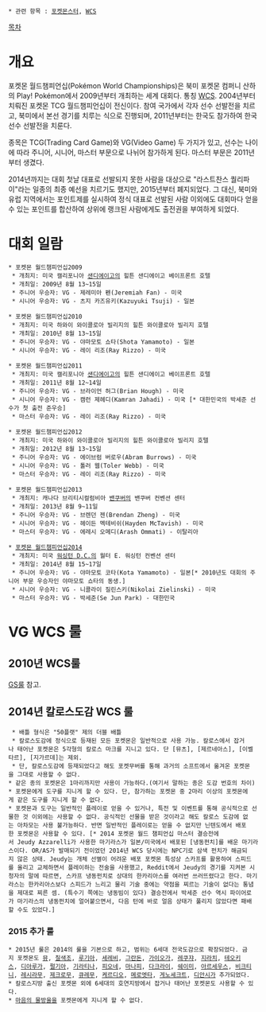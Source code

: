  * 관련 항목 : [[포켓몬스터]], [[WCS]]

[[목차]]

= 개요 =
포켓몬 월드챔피언십(Pokémon World Championships)은 북미 포켓몬 컴퍼니 산하의 Play! Pokémon에서 2009년부터 개최하는 세계 대회다. 통칭 [[WCS]]. 2004년부터 치뤄진 포켓몬 TCG 월드챔피언십이 전신이다. 참여 국가에서 각자 선수 선발전을 치르고, 북미에서 본선 경기를 치루는 식으로 진행되며, 2011년부터는 한국도 참가하여 한국선수 선발전을 치룬다.

종목은 TCG(Trading Card Game)와 VG(Video Game) 두 가지가 있고, 선수는 나이에 따라 주니어, 시니어, 마스터 부문으로 나뉘어 참가하게 된다. 마스터 부문은 2011년부터 생겼다.

2014년까지는 대회 첫날 대표로 선발되지 못한 사람을 대상으로 "라스트찬스 퀄리파이"라는 일종의 최종 예선을 치르기도 했지만, 2015년부터 폐지되었다. 그 대신, 북미와 유럽 지역에서는 포인트제를 실시하여 정식 대표로 선발된 사람 이외에도 대회마다 얻을 수 있는 포인트를 합산하여 상위에 랭크된 사람에게도 출전권을 부여하게 되었다. 

= 대회 일람 =
 * 포켓몬 월드챔피언십2009
  * 개최지: 미국 캘리포니아 [[샌디에이고]]의 힐튼 샌디에이고 베이프론트 호텔
  * 개최일: 2009년 8월 13~15일
  * 주니어 우승자: VG - 제레미아 펜(Jeremiah Fan) - 미국 
  * 시니어 우승자: VG - 츠지 카즈유키(Kazuyuki Tsuji) - 일본

 * 포켓몬 월드챔피언십2010
  * 개최지: 미국 하와이 와이콜로아 빌리지의 힐튼 와이콜로아 빌리지 호텔
  * 개최일: 2010년 8월 13~15일
  * 주니어 우승자: VG - 야마모토 쇼타(Shota Yamamoto) - 일본
  * 시니어 우승자: VG - 레이 리조(Ray Rizzo) - 미국

 * 포켓몬 월드챔피언십2011
  * 개최지: 미국 캘리포니아 [[샌디에이고]]의 힐튼 샌디에이고 베이프론트 호텔
  * 개최일: 2011년 8월 12~14일
  * 주니어 우승자: VG - 브라이언 허그(Brian Hough) - 미국
  * 시니어 우승자: VG - 캠런 제헤디(Kamran Jahadi) - 미국 [* 대한민국의 박세준 선수가 첫 출전 준우승]
  * 마스터 우승자: VG - 레이 리조(Ray Rizzo) - 미국

 * 포켓몬 월드챔피언십2012
  * 개최지: 미국 하와이 와이콜로아 빌리지의 힐튼 와이콜로아 빌리지 호텔
  * 개최일: 2012년 8월 13~15일
  * 주니어 우승자: VG - 에이브럼 버로우(Abram Burrows) - 미국
  * 시니어 우승자: VG - 톨러 웹(Toler Webb) - 미국
  * 마스터 우승자: VG - 레이 리조(Ray Rizzo) - 미국

 * 포켓몬 월드챔피언십2013
  * 개최지: 캐나다 브리티시컬럼비아 [[밴쿠버]]의 밴쿠버 컨벤션 센터
  * 개최일: 2013년 8월 9~11일
  * 주니어 우승자: VG - 브렌던 젠(Brendan Zheng) - 미국
  * 시니어 우승자: VG - 헤이든 멕테비쉬(Hayden McTavish) - 미국
  * 마스터 우승자: VG - 에레시 오메디(Arash Ommati) - 이탈리아

 * [[포켓몬 월드챔피언십2014]]
  * 개최지: 미국 [[워싱턴 D.C.]]의 월터 E. 워싱턴 컨벤션 센터
  * 개최일: 2014년 8월 15~17일
  * 주니어 우승자: VG - 야마모토 코타(Kota Yamamoto) - 일본[* 2010년도 대회의 주니어 부문 우승자인 야마모토 쇼타의 동생.]
  * 시니어 우승자: VG - 니콜라이 질린스키(Nikolai Zielinski) - 미국
  * 마스터 우승자: VG - 박세준(Se Jun Park) - 대한민국

= VG WCS 룰 =
== 2010년 WCS룰 ==
[[GS룰]] 참고.

== 2014년 칼로스도감 WCS 룰 ==
  * 배틀 형식은 "50플랫" 제의 더블 배틀
  * 칼로스도감에 정식으로 등재된 모든 포켓몬은 일반적으로 사용 가능. 칼로스에서 잡거나 태어난 포켓몬은 5각형의 칼로스 마크를 지니고 있다. 단 [뮤츠], [제르네아스], [이벨타르], [지가르데]는 제외.
  * 단, 칼로스도감에 등재되었다고 해도 포켓무버를 통해 과거의 소프트에서 옮겨온 포켓몬을 그대로 사용할 수 없다. 
 * 같은 종의 포켓몬은 1마리까지만 사용이 가능하다.(여기서 말하는 종은 도감 번호의 차이)
 * 포켓몬에게 도구를 지니게 할 수 있다. 단, 참가하는 포켓몬 중 2마리 이상의 포켓몬에게 같은 도구를 지니게 할 수 없다.
 * 포켓몬과 도구는 일반적인 플레이로 얻을 수 있거나, 특전 및 이벤트를 통해 공식적으로 선물한 것 이외에는 사용할 수 없다. 공식적인 선물을 받은 것이라고 해도 칼로스 도감에 없는 아차모는 사용 불가능하다. 반면 일반적인 플레이로는 얻을 수 없지만 닌텐도에서 배포한 포켓몬은 사용할 수 있다. [* 2014 포켓몬 월드 챔피언십 마스터 결승전에서 Jeudy Azzarelli가 사용한 마기라스가 일본/미국에서 배포된 [냉동펀치]를 배운 마기라스이다. OR/AS가 발매되기 전이었던 2014년 WCS 당시에는 NPC기로 삼색 펀치가 해금되지 않은 상태. Jeudy는 개체 선별이 어려운 배포 포켓몬 특성상 스카프를 활용하여 스피드를 올리고 교체하면서 플레이하는 전술을 사용했고, Reddit에서 Jeudy의 경기를 지켜본 시청자의 말에 따르면, 스카프 냉동펀치로 상대의 한카리아스를 여러번 쓰러뜨렸다고 한다. 마기라스는 한카리아스보다 스피드가 느리고 물리 기술 중에는 약점을 찌르는 기술이 없다는 통념을 제대로 찌른 셈. (특수기 쪽에는 냉동빔이 있다) 결승전에서 박세준 선수 역시 파이어로가 마기라스의 냉동펀치에 얼어붙으면서, 다음 턴에 바로 얼음 상태가 풀리지 않았다면 패배할 수도 있었다.]

=== 2015 추가 룰 ===
 * 2015년 룰은 2014의 룰을 기본으로 하고, 범위는 6세대 전국도감으로 확장되었다. 금지 포켓몬도 [[뮤]], [[칠색조]], [[루기아]], [[세레비]], [[그란돈]], [[가이오가]], [[레쿠쟈]], [[지라치]], [[테오키스]], [[디아루가]], [[펄기아]], [[기라티나]], [[피오네]], [[마나피]], [[다크라이]], [[쉐이미]], [[아르세우스]], [[비크티니]], [[레시라무]], [[제크로무]], [[큐레무]], [[케르디오]], [[메로엣타]], [[게노세크트]], [[디안시]]가 추가되었다.
 * 칼로스지방 출신 포켓몬 외에 6세대의 호연지방에서 잡거나 태어난 포켓몬도 사용할 수 있다.
 * [[마음의 물방울]]을 포켓몬에게 지니게 할 수 없다.
